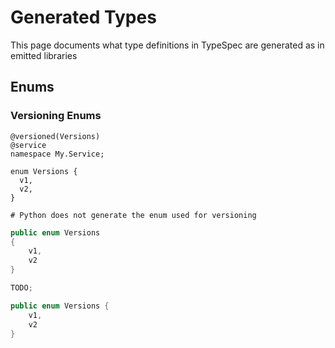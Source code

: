 
# Generated Types

This page documents what type definitions in TypeSpec are generated as in emitted libraries

## Enums

### Versioning Enums

<Tabs>
<TabItem value="typespec" label="TypeSpec" default>

```typespec
@versioned(Versions)
@service
namespace My.Service;

enum Versions {
  v1,
  v2,
}
```

</TabItem>
<TabItem value="" label="Python">

```
# Python does not generate the enum used for versioning
```

</TabItem>
<TabItem value="csharp" label="CSharp" >

```csharp
public enum Versions
{
    v1,
    v2
}
```

</TabItem>
<TabItem value="typescript" label="Typescript" >

```typescript
TODO;
```

</TabItem>
<TabItem value="java" label="Java" >

```java
public enum Versions {
    v1,
    v2
}
```

</TabItem>
</Tabs>
